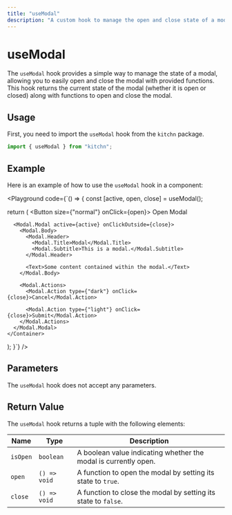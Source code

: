 ```yaml
---
title: "useModal"
description: "A custom hook to manage the open and close state of a modal."
---
```



# useModal

The `useModal` hook provides a simple way to manage the state of a modal, allowing you to easily open and close the modal with provided functions. This hook returns the current state of the modal (whether it is open or closed) along with functions to open and close the modal.

## Usage

First, you need to import the `useModal` hook from the `kitchn` package.

```jsx
import { useModal } from "kitchn";
```

## Example

Here is an example of how to use the `useModal` hook in a component:

<Playground code={`() => {
  const [active, open, close] = useModal();

  return (
    <Container>
      <Button size={"normal"} onClick={open}>
        Open Modal
      </Button>
      
      <Modal.Modal active={active} onClickOutside={close}>
        <Modal.Body>
          <Modal.Header>
            <Modal.Title>Modal</Modal.Title>
            <Modal.Subtitle>This is a modal.</Modal.Subtitle>
          </Modal.Header>

          <Text>Some content contained within the modal.</Text>
        </Modal.Body>

        <Modal.Actions>
          <Modal.Action type={"dark"} onClick={close}>Cancel</Modal.Action>

          <Modal.Action type={"light"} onClick={close}>Submit</Modal.Action>
        </Modal.Actions>
      </Modal.Modal>
    </Container>
  );
}`}
/>

## Parameters

The `useModal` hook does not accept any parameters.

## Return Value

The `useModal` hook returns a tuple with the following elements:

| Name     | Type         | Description
|----------|--------------|-----------------------------------------------------------
| `isOpen` | `boolean`    | A boolean value indicating whether the modal is currently open.
| `open`   | `() => void` | A function to open the modal by setting its state to `true`.
| `close`  | `() => void` | A function to close the modal by setting its state to `false`.
